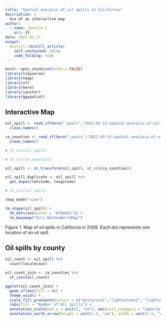 ```yaml
---
title: "Spatial analysis of oil spills in California"
description: |
  Use of an interactive map
author:
  - name: Janelle C
    url: {}
date: 2021-02-17
output:
  distill::distill_article:
    self_contained: false
    code_folding: hide
---
```



```r
knitr::opts_chunk$set(echo = FALSE)
library(tidyverse)
library(tmap)
library(sf)
library(here)
library(janitor)
library(ggspatial)

```
## Interactive Map
```r

oil_spill <- read_sf(here("_posts","2021-03-13-spatial-analysis-of-oil-spills-in-california", "data"), layer = "ds394") %>% 
  clean_names()

ca_counties <- read_sf(here("_posts","2021-03-13-spatial-analysis-of-oil-spills-in-california","ca_counties"), layer = "CA_Counties_TIGER2016") %>% 
  clean_names()

# st_crs(oil_spill)

# st_crs(ca_counties)

oil_spill <- st_transform(oil_spill, st_crs(ca_counties)) 

oil_spill_duplicate <- oil_spill %>% 
  get_dupes(latitude, longitude)

# st_crs(oil_spill)

tmap_mode("view")

tm_shape(oil_spill) +
  tm_dots(aes(color = "#700e01")) +
  tm_basemap("Esri.NatGeoWorldMap")

```
Figure 1. Map of oil spills in California in 2008. Each dot represents one location of an oil spill.

## Oil spills by county

```r

oil_count <- oil_spill %>% 
  count(localecoun)

oil_count_join <- ca_counties %>% 
  st_join(oil_count)

ggplot(oil_count_join) +
  geom_sf(aes(fill = n)) +
  theme_void() +
  scale_fill_gradientn(colors = c("mistyrose1","lightsalmon3", "lightsalmon4")) +
  labs(fill = "Number of Oil Spills") +
  annotation_scale(pad_x = unit(2, "cm"), aes(unit_category = "imperial", style = "bar")) +
  annotation_north_arrow(height = unit(1.5, "cm"), width = unit(1.5, "cm"), style = north_arrow_nautical())
```


